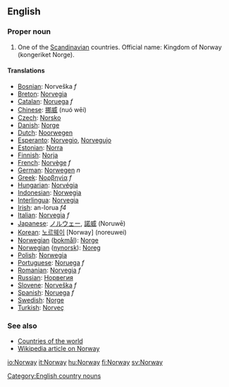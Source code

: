 ==English==

===Proper noun===

# One of the [[Scandinavian]] countries. Official name: Kingdom of Norway (kongeriket Norge).
====Translations====

*[[Bosnian]]: Norveška ''f''
*[[Breton]]: [[Norvegia]]
*[[Catalan]]: [[Noruega]] ''f''
*[[Chinese]]: [[挪威]] (nuó wēi)
*[[Czech]]: [[Norsko]]
*[[Danish]]: [[Norge]]
*[[Dutch]]: [[Noorwegen]]
*[[Esperanto]]: [[Norvegio]], [[Norvegujo]]
*[[Estonian]]: [[Norra]]
*[[Finnish]]: [[Norja]]
*[[French]]: [[Norvège]] ''f''
*[[German]]: [[Norwegen]] ''n''
*[[Greek]]: [[Νορβηγία]] ''f''
*[[Hungarian]]: [[Norvégia]]
*[[Indonesian]]: [[Norwegia]]
*[[Interlingua]]: [[Norvegia]]
*[[Irish]]: an-Iorua ''f4''
*[[Italian]]: [[Norvegia]] ''f''
*[[Japanese]]: [[ノルウェー]], [[諾威]] (Noruwē)
*[[Korean]]: [[노르웨이]] [Norway] (noreuwei)
*[[Norwegian]] ([[bokmål]]): [[Norge]]
*[[Norwegian]] ([[nynorsk]]): [[Noreg]]
*[[Polish]]: [[Norwegia]]
*[[Portuguese]]: [[Noruega]] ''f''
*[[Romanian]]: [[Norvegia]] ''f''
*[[Russian]]: [[Норвегия]]
*[[Slovene]]: [[Norveška]] ''f''
*[[Spanish]]: [[Noruega]] ''f''
*[[Swedish]]: [[Norge]]
*[[Turkish]]: [[Norveç]]

===See also===
*[[Countries of the world]]
*[[w:Norway|Wikipedia article on Norway]]
[[Category:English country nouns]]

[[io:Norway]]
[[it:Norway]]
[[hu:Norway]]
[[fi:Norway]]
[[sv:Norway]]